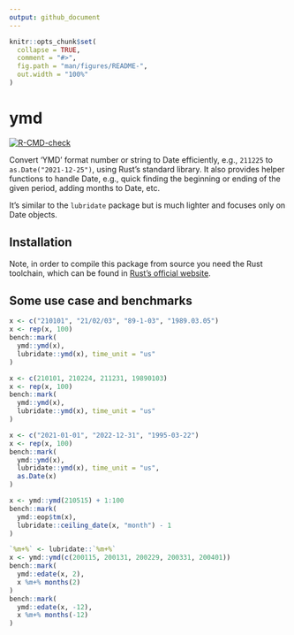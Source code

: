 ```yaml
---
output: github_document
---
```


<!-- README.md is generated from README.Rmd. Please edit that file -->

```r
knitr::opts_chunk$set(
  collapse = TRUE,
  comment = "#>",
  fig.path = "man/figures/README-",
  out.width = "100%"
)
```

# ymd

<!-- badges: start -->
[![R-CMD-check](https://github.com/shrektan/ymd/workflows/R-CMD-check/badge.svg)](https://github.com/shrektan/ymd/actions)
<!-- badges: end -->

Convert 'YMD' format number or string to Date efficiently, e.g., `211225` to `as.Date("2021-12-25")`, using Rust's standard library.
It also provides helper functions to handle Date, e.g., quick finding the beginning or ending of the given period, adding months to Date, etc.

It's similar to the `lubridate` package but is much lighter and focuses only on Date objects.

## Installation

Note, in order to compile this package from source you need the Rust toolchain, which can be found in [Rust's official website](https://www.rust-lang.org).

## Some use case and benchmarks

```r
x <- c("210101", "21/02/03", "89-1-03", "1989.03.05")
x <- rep(x, 100)
bench::mark(
  ymd::ymd(x),
  lubridate::ymd(x), time_unit = "us"
)

x <- c(210101, 210224, 211231, 19890103)
x <- rep(x, 100)
bench::mark(
  ymd::ymd(x),
  lubridate::ymd(x), time_unit = "us"
)

x <- c("2021-01-01", "2022-12-31", "1995-03-22")
x <- rep(x, 100)
bench::mark(
  ymd::ymd(x),
  lubridate::ymd(x), time_unit = "us",
  as.Date(x)
)

x <- ymd::ymd(210515) + 1:100
bench::mark(
  ymd::eop$tm(x),
  lubridate::ceiling_date(x, "month") - 1
)

`%m+%` <- lubridate::`%m+%`
x <- ymd::ymd(c(200115, 200131, 200229, 200331, 200401))
bench::mark(
  ymd::edate(x, 2),
  x %m+% months(2)
)
bench::mark(
  ymd::edate(x, -12),
  x %m+% months(-12)
)
```
